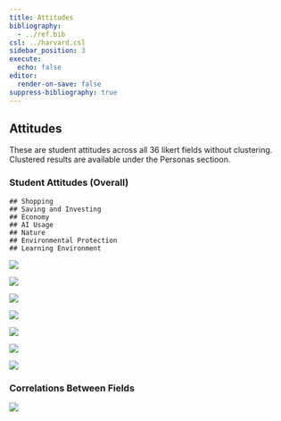 ```yaml
---
title: Attitudes
bibliography:
  - ../ref.bib
csl: ../harvard.csl
sidebar_position: 3
execute:
  echo: false
editor:
  render-on-save: false
suppress-bibliography: true
---
```





## Attitudes

These are student attitudes across all 36 likert fields without
clustering. Clustered results are available under the Personas sectioon.

### Student Attitudes (Overall)

``` text
## Shopping
## Saving and Investing
## Economy
## AI Usage
## Nature
## Environmental Protection
## Learning Environment
```

![](attitudes_files/figure-markdown_strict/cell-3-output-2.png)

![](attitudes_files/figure-markdown_strict/cell-3-output-3.png)

![](attitudes_files/figure-markdown_strict/cell-3-output-4.png)

![](attitudes_files/figure-markdown_strict/cell-3-output-5.png)

![](attitudes_files/figure-markdown_strict/cell-3-output-6.png)

![](attitudes_files/figure-markdown_strict/cell-3-output-7.png)

![](attitudes_files/figure-markdown_strict/cell-3-output-8.png)

### Correlations Between Fields

![](attitudes_files/figure-markdown_strict/cell-4-output-1.png)
